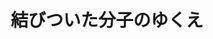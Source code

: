 ﻿---
title: "結びついた分子のゆくえ"
category: "物質理工学院"
vol: 69
interviewee: "高田 十志和"
url: ""
tags: []
pdf: "69-5-takata.pdf"
career: ""
preface: "有機化学という分野は、ひとくくりにできない ほど、研究内容が多岐に渡っている分野である。 すでに我々の生活に役立っている研究もあれば、 発見されて間もない未知の物質の研究もあり、そ のため、研究者の個性が強く表れやすい分野であ ると言える。 高田研究室では、さまざまなアプローチで最先 端の化学に挑戦している。本稿ではその中でも、 プラスチックレンズ原料をはじめとした高分子の 研究と、まだ研究が始まって間もない超分子の研 究について紹介する。"
---
